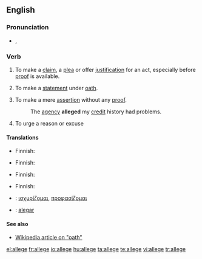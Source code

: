 ==English==

===Pronunciation===
* {{IPA|/əˈlɛdʒ/}}, {{SAMPA|/@.lEdZ/}}
*: {{rhymes|ɛdʒ}}

===Verb===
{{en-verb|alleg|ing}}

# {{transitive}} To make a [[claim]], a [[plea]] or offer [[justification]] for an act, especially before [[proof]] is available.
# {{transitive}} To make a [[statement]] under [[oath]].
# {{transitive}} To make a mere [[assertion]] without any [[proof]].
#: The [[agency]] '''alleged''' my [[credit]] history had problems.
# {{transitive}} To urge a reason or excuse

====Translations====
{{trans-top|to make a claim}}
* Finnish: {{t+|fi|väittää}}
{{trans-mid}}
{{trans-bottom}}

{{trans-top|to make a statement under oath}}
* Finnish: {{t+|fi|vannoa}}
{{trans-mid}}
{{trans-bottom}}

{{trans-top|make an assertion without proof}}
* Finnish: {{t+|fi|väittää}}
{{trans-mid}}
{{trans-bottom}}

{{trans-top|to urge a reason or excuse}}
* Finnish: {{t+|fi|vedota}}
{{trans-mid}}
{{trans-bottom}}

{{checktrans-top}}
* {{ttbc|Greek}}: [[ισχυρίζομαι]], [[προφασίζομαι]]
{{trans-mid}}
* {{ttbc|Portuguese}}: [[alegar]]
{{trans-bottom}}

====See also====
* [[:w:oath|Wikipedia article on "oath"]]

[[el:allege]]
[[fr:allege]]
[[io:allege]]
[[hu:allege]]
[[ta:allege]]
[[te:allege]]
[[vi:allege]]
[[tr:allege]]